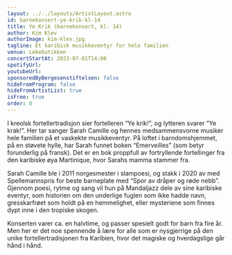 ```yaml
---
layout: ../../layouts/ArtistLayout.astro
id: barnekonsert-ye-krik-kl-14
title: Ye Krik (barnekonsert, kl. 14)
author: Kim Klev
authorImage: kim-klev.jpg
tagline: Et karibisk musikkeventyr for hele familien
venue: Lekebutikken
concertStartAt: 2023-07-01T14:00
spotifyUrl:
youtubeUrl:
sponsoredByBergesenstiftelsen: false
hideFromProgram: false
hideFromArtistList: true
isFree: true
order: 0
---
```


I kreolsk fortellertradisjon sier fortelleren “Ye krik!”, og lytteren svarer “Ye krak!”. Her tar sanger Sarah Camille og hennes medsammensvorne musiker hele familien på et vaskekte musikkeventyr. På loftet i barndomshjemmet, på en støvete hylle, har Sarah funnet boken “Emerveilles” (som betyr forunderlig på fransk). Det er en bok proppfull av fortryllende fortellinger fra den karibiske øya Martinique, hvor Sarahs mamma stammer fra.

Sarah Camille ble i 2011 norgesmester i slampoesi, og stakk i 2020 av med Spellemannspris for beste barneplate med “Spor av dråper og røde nebb”. Gjennom poesi, rytme og sang vil hun på Mandaljazz dele av sine karibiske eventyr, som historien om den underlige fuglen som ikke hadde navn, gresskarfrøet som holdt på en hemmelighet, eller mysteriene som finnes dypt inne i den tropiske skogen.

Konserten varer ca. en halvtime, og passer spesielt godt for barn fra fire år. Men her er det noe spennende å lære for alle som er nysgjerrige på den unike fortellertradisjonen fra Karibien, hvor det magiske og hverdagslige går hånd i hånd.
